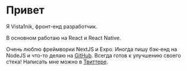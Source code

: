 

<Breadcrumb page="russian" />

# Привет
Я Vista1nik, фронт-енд разработчик. 

В основном работаю на React и React Native. 

Очень люблю фреймворки NextJS и Expo. Иногда пишу бэк-енд на NodeJS и что-то делаю на [GitHub](https://github.com/vista1nik). Всегда готов к улучшению своего стека!
Написать мне можно в [Твиттере](https://twitter.com/vista1nik).
